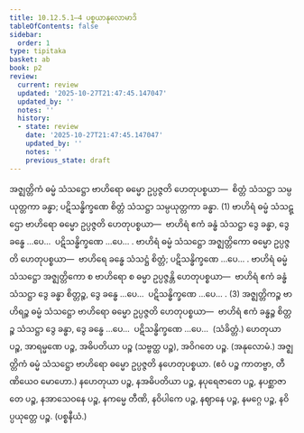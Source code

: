 ```yaml
---
title: 10.12.5.1–4 ပစ္စယာနုလောမာဒိ
tableOfContents: false
sidebar:
  order: 1
type: tipitaka
basket: ab
book: p2
review:
  current: review
  updated: '2025-10-27T21:47:45.147047'
  updated_by: ''
  notes: ''
  history:
  - state: review
    date: '2025-10-27T21:47:45.147047'
    updated_by: ''
    notes: ''
    previous_state: draft
---
```



<ReviewStatus review={frontmatter.review} showDetails={true} />

<HypothesisAnnotation frontmatter={frontmatter} />

<DynamicBreadcrumb />

<Division number="339" book="p2" e="ch" v="38" p="184">

<Paragraph number="3148" book="p2">
အဇ္ဈတ္တိကံ ဓမ္မံ သံသဋ္ဌော ဗာဟိရော ဓမ္မော ဥပ္ပဇ္ဇတိ ဟေတုပစ္စယာ—  စိတ္တံ သံသဋ္ဌာ သမ္ပယုတ္တကာ ခန္ဓာ; ပဋိသန္ဓိက္ခဏေ စိတ္တံ သံသဋ္ဌာ သမ္ပယုတ္တကာ ခန္ဓာ. (1)
</Paragraph>

<Paragraph number="3149" book="p2">
ဗာဟိရံ ဓမ္မံ သံသဋ္ဌော ဗာဟိရော ဓမ္မော ဥပ္ပဇ္ဇတိ ဟေတုပစ္စယာ—  ဗာဟိရံ ဧကံ ခန္ဓံ သံသဋ္ဌာ ဒွေ ခန္ဓာ, ဒွေ ခန္ဓေ …ပေ…  ပဋိသန္ဓိက္ခဏေ …ပေ… . ဗာဟိရံ ဓမ္မံ သံသဋ္ဌော အဇ္ဈတ္တိကော ဓမ္မော ဥပ္ပဇ္ဇတိ ဟေတုပစ္စယာ—  ဗာဟိရေ ခန္ဓေ သံသဋ္ဌံ စိတ္တံ; ပဋိသန္ဓိက္ခဏေ …ပေ… . ဗာဟိရံ ဓမ္မံ သံသဋ္ဌော အဇ္ဈတ္တိကော စ ဗာဟိရော စ ဓမ္မာ ဥပ္ပဇ္ဇန္တိ ဟေတုပစ္စယာ—  ဗာဟိရံ ဧကံ ခန္ဓံ သံသဋ္ဌာ ဒွေ ခန္ဓာ စိတ္တဉ္စ, ဒွေ ခန္ဓေ …ပေ…  ပဋိသန္ဓိက္ခဏေ …ပေ… . (3)
</Paragraph>

<Paragraph number="3150" book="p2">
အဇ္ဈတ္တိကဉ္စ ဗာဟိရဉ္စ ဓမ္မံ သံသဋ္ဌော ဗာဟိရော ဓမ္မော ဥပ္ပဇ္ဇတိ ဟေတုပစ္စယာ—  ဗာဟိရံ ဧကံ ခန္ဓဉ္စ စိတ္တဉ္စ သံသဋ္ဌာ ဒွေ ခန္ဓာ, ဒွေ ခန္ဓေ …ပေ…  ပဋိသန္ဓိက္ခဏေ …ပေ…  (သံခိတ္တံ.) ဟေတုယာ ပဉ္စ, အာရမ္မဏေ ပဉ္စ, အဓိပတိယာ ပဉ္စ (သဗ္ဗတ္ထ ပဉ္စ), အဝိဂတေ ပဉ္စ. (အနုလောမံ.)
</Paragraph>

<Paragraph number="3151" book="p2">
အဇ္ဈတ္တိကံ ဓမ္မံ သံသဋ္ဌော ဗာဟိရော ဓမ္မော ဥပ္ပဇ္ဇတိ နဟေတုပစ္စယာ. (ဧဝံ ပဉ္စ ကာတဗ္ဗာ, တီဏိယေဝ မောဟော.)
</Paragraph>

<Paragraph number="3152" book="p2">
နဟေတုယာ ပဉ္စ, နအဓိပတိယာ ပဉ္စ, နပုရေဇာတေ ပဉ္စ, နပစ္ဆာဇာတေ ပဉ္စ, နအာသေဝနေ ပဉ္စ, နကမ္မေ တီဏိ, နဝိပါကေ ပဉ္စ, နဈာနေ ပဉ္စ, နမဂ္ဂေ ပဉ္စ, နဝိပ္ပယုတ္တေ ပဉ္စ. (ပစ္စနီယံ.)
</Paragraph>
</Division>